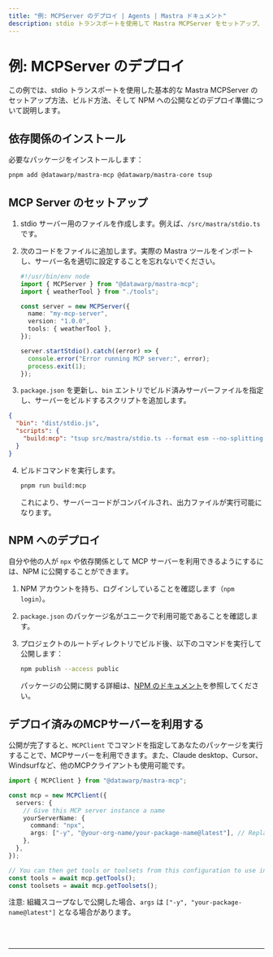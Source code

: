 ```yaml
---
title: "例: MCPServer のデプロイ | Agents | Mastra ドキュメント"
description: stdio トランスポートを使用して Mastra MCPServer をセットアップ、ビルド、デプロイし、NPM に公開する例です。
---
```



# 例: MCPServer のデプロイ

この例では、stdio トランスポートを使用した基本的な Mastra MCPServer のセットアップ方法、ビルド方法、そして NPM への公開などのデプロイ準備について説明します。

## 依存関係のインストール

必要なパッケージをインストールします：

```bash
pnpm add @datawarp/mastra-mcp @datawarp/mastra-core tsup
```

## MCP Server のセットアップ

1.  stdio サーバー用のファイルを作成します。例えば、`/src/mastra/stdio.ts` です。

2.  次のコードをファイルに追加します。実際の Mastra ツールをインポートし、サーバー名を適切に設定することを忘れないでください。

    ```typescript filename="src/mastra/stdio.ts" copy
    #!/usr/bin/env node
    import { MCPServer } from "@datawarp/mastra-mcp";
    import { weatherTool } from "./tools";

    const server = new MCPServer({
      name: "my-mcp-server",
      version: "1.0.0",
      tools: { weatherTool },
    });

    server.startStdio().catch((error) => {
      console.error("Error running MCP server:", error);
      process.exit(1);
    });
    ```

3.  `package.json` を更新し、`bin` エントリでビルド済みサーバーファイルを指定し、サーバーをビルドするスクリプトを追加します。

```json filename="package.json" copy
{
  "bin": "dist/stdio.js",
  "scripts": {
    "build:mcp": "tsup src/mastra/stdio.ts --format esm --no-splitting --dts && chmod +x dist/stdio.js"
  }
}
```

4.  ビルドコマンドを実行します。

    ```bash
    pnpm run build:mcp
    ```

    これにより、サーバーコードがコンパイルされ、出力ファイルが実行可能になります。

## NPM へのデプロイ

自分や他の人が `npx` や依存関係として MCP サーバーを利用できるようにするには、NPM に公開することができます。

1.  NPM アカウントを持ち、ログインしていることを確認します（`npm login`）。
2.  `package.json` のパッケージ名がユニークで利用可能であることを確認します。
3.  プロジェクトのルートディレクトリでビルド後、以下のコマンドを実行して公開します：

    ```bash
    npm publish --access public
    ```

    パッケージの公開に関する詳細は、[NPM のドキュメント](https://docs.npmjs.com/creating-and-publishing-scoped-public-packages)を参照してください。

## デプロイ済みのMCPサーバーを利用する

公開が完了すると、`MCPClient` でコマンドを指定してあなたのパッケージを実行することで、MCPサーバーを利用できます。また、Claude desktop、Cursor、Windsurfなど、他のMCPクライアントも使用可能です。

```typescript
import { MCPClient } from "@datawarp/mastra-mcp";

const mcp = new MCPClient({
  servers: {
    // Give this MCP server instance a name
    yourServerName: {
      command: "npx",
      args: ["-y", "@your-org-name/your-package-name@latest"], // Replace with your package name
    },
  },
});

// You can then get tools or toolsets from this configuration to use in your agent
const tools = await mcp.getTools();
const toolsets = await mcp.getToolsets();
```

注意: 組織スコープなしで公開した場合、`args` は `["-y", "your-package-name@latest"]` となる場合があります。

<br />
<br />
<hr className="dark:border-[#404040] border-gray-300" />
<br />
<br />
